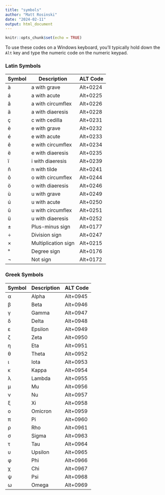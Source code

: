 ```yaml
---
title: "symbols"
author: "Matt Rosinski"
date: "2024-02-11"
output: html_document
---
```


```r
knitr::opts_chunk$set(echo = TRUE)
```

To use these codes on a Windows keyboard, you'll typically hold down the `Alt` key and type the numeric code on the numeric keypad.

### Latin Symbols

| Symbol | Description               | ALT Code |
|--------|---------------------------|----------|
| à      | a with grave              | Alt+0224 |
| á      | a with acute              | Alt+0225 |
| â      | a with circumflex         | Alt+0226 |
| ä      | a with diaeresis          | Alt+0228 |
| ç      | c with cedilla            | Alt+0231 |
| è      | e with grave              | Alt+0232 |
| é      | e with acute              | Alt+0233 |
| ê      | e with circumflex         | Alt+0234 |
| ë      | e with diaeresis          | Alt+0235 |
| ï      | i with diaeresis          | Alt+0239 |
| ñ      | n with tilde              | Alt+0241 |
| ô      | o with circumflex         | Alt+0244 |
| ö      | o with diaeresis          | Alt+0246 |
| ù      | u with grave              | Alt+0249 |
| ú      | u with acute              | Alt+0250 |
| û      | u with circumflex         | Alt+0251 |
| ü      | u with diaeresis          | Alt+0252 |
| ±      | Plus-minus sign           | Alt+0177 |
| ÷      | Division sign             | Alt+0247 |
| ×      | Multiplication sign       | Alt+0215 |
| °      | Degree sign               | Alt+0176 |
| ¬      | Not sign                  | Alt+0172 |

### Greek Symbols

| Symbol | Description       | ALT Code |
|--------|-------------------|----------|
| α      | Alpha             | Alt+0945 |
| β      | Beta              | Alt+0946 |
| γ      | Gamma             | Alt+0947 |
| δ      | Delta             | Alt+0948 |
| ε      | Epsilon           | Alt+0949 |
| ζ      | Zeta              | Alt+0950 |
| η      | Eta               | Alt+0951 |
| θ      | Theta             | Alt+0952 |
| ι      | Iota              | Alt+0953 |
| κ      | Kappa             | Alt+0954 |
| λ      | Lambda            | Alt+0955 |
| μ      | Mu                | Alt+0956 |
| ν      | Nu                | Alt+0957 |
| ξ      | Xi                | Alt+0958 |
| ο      | Omicron           | Alt+0959 |
| π      | Pi                | Alt+0960 |
| ρ      | Rho               | Alt+0961 |
| σ      | Sigma             | Alt+0963 |
| τ      | Tau               | Alt+0964 |
| υ      | Upsilon           | Alt+0965 |
| φ      | Phi               | Alt+0966 |
| χ      | Chi               | Alt+0967 |
| ψ      | Psi               | Alt+0968 |
| ω      | Omega             | Alt+0969 |
